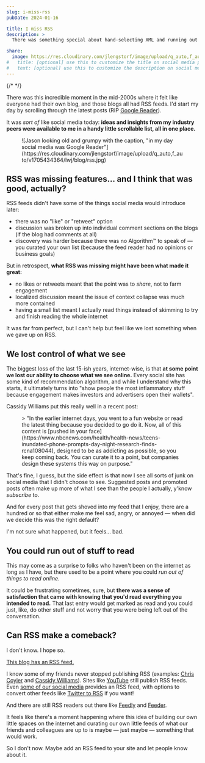 ```yaml
---
slug: i-miss-rss
pubDate: 2024-01-16

title: I miss RSS
description: >
  There was something special about hand-selecting XML and running out of stuff to read that I’d like to get back.

share:
  image: https://res.cloudinary.com/jlengstorf/image/upload/q_auto,f_auto/v1705434364/lwj/blog/rss.jpg
#   title: [optional] use this to customize the title on social media previews
#   text: [optional] use this to customize the description on social media previews
---
```



{/* <YouTube id="YOUTUBE_VIDEO_ID" /> */}

There was this incredible moment in the mid-2000s where it felt like everyone had their own blog, and those blogs all had RSS feeds. I'd start my day by scrolling through the latest posts (RIP [Google Reader](https://en.wikipedia.org/wiki/Google_Reader)).

It was _sort of_ like social media today: **ideas and insights from my industry peers were available to me in a handy little scrollable list, all in one place.**

<Figure>
  ![Jason looking old and grumpy with the caption, "in my day social media was Google Reader"](https://res.cloudinary.com/jlengstorf/image/upload/q_auto,f_auto/v1705434364/lwj/blog/rss.jpg)
</Figure>

## RSS was missing features... and I think that was good, actually?

RSS feeds didn't have some of the things social media would introduce later:

- there was no "like" or "retweet" option
- discussion was broken up into individual comment sections on the blogs (if the blog had comments at all)
- discovery was harder because there was no Algorithm™ to speak of — you curated your own list (because the feed reader had no opinions or business goals)

But in retrospect, **what RSS was missing might have been what made it great:**

- no likes or retweets meant that the point was to _share_, not to farm engagement
- localized discussion meant the issue of context collapse was much more contained
- having a small list meant I actually read things instead of skimming to try and finish reading the whole internet

It was far from perfect, but I can't help but feel like we lost something when we gave up on RSS.

## We lost control of what we see

The biggest loss of the last 15-ish years, internet-wise, is that **at some point we lost our ability to choose what we see online.** Every social site has some kind of recommendation algorithm, and while I understand why this starts, it ultimately turns into "show people the most inflammatory stuff because engagement makes investors and advertisers open their wallets".

Cassidy Williams put this really well in a recent post:

<Figure
	credit="I miss human curation"
	creditType="Source"
	creditLink="https://blog.cassidoo.co/post/human-curation/"
>
> "In the earlier internet days, you went to a fun website or read the latest thing because you decided to go do it. Now, all of this content is [pushed in your face](https://www.nbcnews.com/health/health-news/teens-inundated-phone-prompts-day-night-research-finds-rcna108044), designed to be as addicting as possible, so you keep coming back. You can curate it to a point, but companies design these systems this way on purpose."
</Figure>

That's fine, I guess, but the side effect is that now I see all sorts of junk on social media that I didn't choose to see. Suggested posts and promoted posts often make up more of what I see than the people I actually, y'know _subscribe_ to.

And for every post that gets shoved into my feed that I enjoy, there are a hundred or so that either make me feel sad, angry, or annoyed — when did we decide this was the right default?

I'm not sure what happened, but it feels... bad.

## You could run out of stuff to read

This may come as a surprise to folks who haven't been on the internet as long as I have, but there used to be a point where you could _run out of things to read online_.

It could be frustrating sometimes, sure, but **there was a sense of satisfaction that came with knowing that you'd read everything you intended to read.** That last entry would get marked as read and you could just, like, do other stuff and not worry that you were being left out of the conversation.

## Can RSS make a comeback?

I don't know. I hope so.

[This blog has an RSS feed.](https://lwj.dev/blog/rss.xml)

I know some of my friends never stopped publishing RSS (examples: [Chris Coyier](https://chriscoyier.net/feed/) and [Cassidy Williams](https://blog.cassidoo.co/rss.xml)). Sites like [YouTube](https://www.youtube.com/feeds/videos.xml?channel_id=UCnty0z0pNRDgnuoirYXnC5A) still publish RSS feeds. Even [some of our social media](https://hachyderm.io/@jlengstorf.rss) provides an RSS feed, with options to convert other feeds like [Twitter to RSS](https://nitter.1d4.us/jlengstorf/rss) if you want!

And there are still RSS readers out there like [Feedly](https://feedly.com/) and [Feeder](https://feeder.co/).

It feels like there's a moment happening where this idea of building our own little spaces on the internet and curating our own little feeds of what our friends and colleagues are up to is maybe — just maybe — something that would work.

So I don't now. Maybe add an RSS feed to your site and let people know about it.
